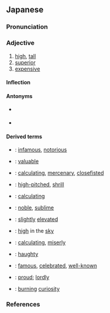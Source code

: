 ==Japanese==
{{ja-kanjitab|たか|sort=たかい|yomi=k}}

===Pronunciation===
{{ja-pron|yomi=k|たかい|acc=2|acc_ref=DJR,NHK}}
{{ja-ojad}}

===Adjective===
{{ja-adj|infl=i|たかい}}

# [[high]], [[tall]]
# [[superior]]
# [[expensive]]

====Inflection====
{{ja-i|たか}}

====Antonyms====
* {{sense|high; superior}} {{ja-r|低い|ひくい}}
* {{sense|expensive}} {{ja-r|安い|やすい}}

====Derived terms====
{{der-top}}
* {{ja-r|悪名高い|あくみょうだかい}}: [[infamous]], [[notorious]]
* {{ja-r|価値高い|かちたかい}}: [[valuable]]
* {{ja-r|勘定高い|かんじょうだかい}}: [[calculating]], [[mercenary]], [[closefisted]]
* {{ja-r|甲高い|かんだかい}}: [[high-pitched]], [[shrill]]
* {{ja-r|計算高い|けいさんだかい}}: [[calculating]]
* {{ja-r|気高い|けだかい}}: [[noble]], [[sublime]]
* {{ja-r|小高い|こだかい}}: [[slightly]] [[elevated]]
* {{ja-r|空高い|そらたかい}}: [[high]] in the [[sky]]
* {{ja-r|算盤高い|そろばんだかい}}: [[calculating]], [[miserly]]
* {{ja-r|頭が高い|ず が たかい}}: [[haughty]]
* {{ja-r|名高い|なだかい}}: [[famous]], [[celebrated]], [[well-known]]
* {{ja-r|誇り高い|ほこりたかい}}: [[proud]]; [[lordly]]
* {{ja-r|物見高い|ものみだかい}}: [[burning]] [[curiosity]]
{{der-bottom}}

===References===
<references/>